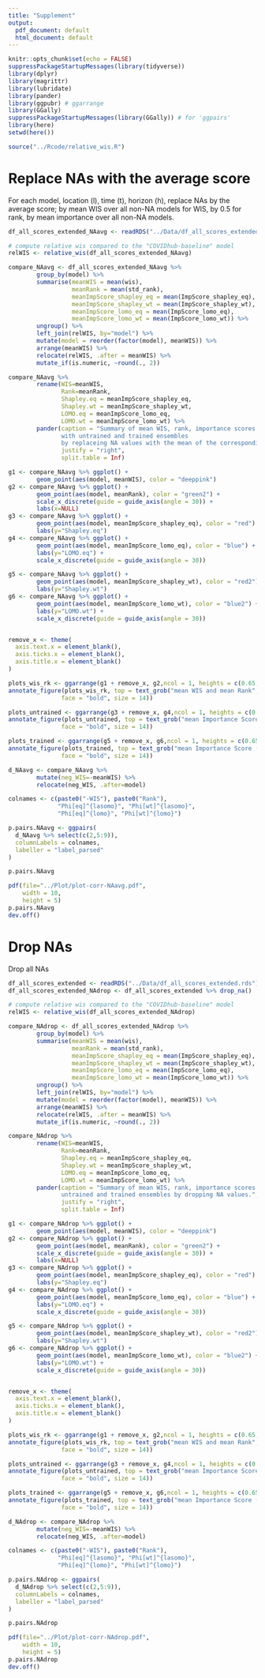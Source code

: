 ```yaml
---
title: "Supplement"
output:
  pdf_document: default
  html_document: default
---
```


```r
knitr::opts_chunk$set(echo = FALSE)
suppressPackageStartupMessages(library(tidyverse))
library(dplyr)
library(magrittr)
library(lubridate)
library(pander)
library(ggpubr) # ggarrange
library(GGally) 
suppressPackageStartupMessages(library(GGally)) # for 'ggpairs'
library(here)
setwd(here())
```

```r
source("../Rcode/relative_wis.R") 
```

# Replace NAs with the average score

For each model, location (l), time (t), horizon (h), replace NAs by the average score; by mean WIS over all non-NA models for WIS, by 0.5 for rank, by mean importance over all non-NA models.

```r
df_all_scores_extended_NAavg <- readRDS("../Data/df_all_scores_extended_NAavg.rds")

# compute relative wis compared to the "COVIDhub-baseline" model
relWIS <- relative_wis(df_all_scores_extended_NAavg)

compare_NAavg <- df_all_scores_extended_NAavg %>% 
        group_by(model) %>% 
        summarise(meanWIS = mean(wis),
                  meanRank = mean(std_rank),
                  meanImpScore_shapley_eq = mean(ImpScore_shapley_eq),
                  meanImpScore_shapley_wt = mean(ImpScore_shapley_wt),
                  meanImpScore_lomo_eq = mean(ImpScore_lomo_eq),
                  meanImpScore_lomo_wt = mean(ImpScore_lomo_wt)) %>% 
        ungroup() %>% 
        left_join(relWIS, by="model") %>% 
        mutate(model = reorder(factor(model), meanWIS)) %>%
        arrange(meanWIS) %>% 
        relocate(relWIS, .after = meanWIS) %>% 
        mutate_if(is.numeric, ~round(., 2))

compare_NAavg %>% 
        rename(WIS=meanWIS, 
               Rank=meanRank, 
               Shapley.eq = meanImpScore_shapley_eq,
               Shapley.wt = meanImpScore_shapley_wt,
               LOMO.eq = meanImpScore_lomo_eq,
               LOMO.wt = meanImpScore_lomo_wt) %>% 
        pander(caption = "Summary of mean WIS, rank, importance scores 
               with untrained and trained ensembles 
               by replaceing NA values with the mean of the corresponding metric.",
               justify = "right", 
               split.table = Inf)

```


```r
g1 <- compare_NAavg %>% ggplot() + 
        geom_point(aes(model, meanWIS), color = "deeppink") 
g2 <- compare_NAavg %>% ggplot() + 
        geom_point(aes(model, meanRank), color = "green2") +
        scale_x_discrete(guide = guide_axis(angle = 30)) +
        labs(x=NULL)
g3 <- compare_NAavg %>% ggplot() + 
        geom_point(aes(model, meanImpScore_shapley_eq), color = "red") +
        labs(y="Shapley.eq") 
g4 <- compare_NAavg %>% ggplot() + 
        geom_point(aes(model, meanImpScore_lomo_eq), color = "blue") +
        labs(y="LOMO.eq") +
        scale_x_discrete(guide = guide_axis(angle = 30))

g5 <- compare_NAavg %>% ggplot() + 
        geom_point(aes(model, meanImpScore_shapley_wt), color = "red2") +
        labs(y="Shapley.wt") 
g6 <- compare_NAavg %>% ggplot() + 
        geom_point(aes(model, meanImpScore_lomo_wt), color = "blue2") +
        labs(y="LOMO.wt") +
        scale_x_discrete(guide = guide_axis(angle = 30))


remove_x <- theme(
  axis.text.x = element_blank(),
  axis.ticks.x = element_blank(),
  axis.title.x = element_blank()
)

plots_wis_rk <- ggarrange(g1 + remove_x, g2,ncol = 1, heights = c(0.65, 1))  
annotate_figure(plots_wis_rk, top = text_grob("mean WIS and mean Rank", 
               face = "bold", size = 14))

plots_untrained <- ggarrange(g3 + remove_x, g4,ncol = 1, heights = c(0.65, 1)) 
annotate_figure(plots_untrained, top = text_grob("mean Importance Score (untrained) ", 
               face = "bold", size = 14))

plots_trained <- ggarrange(g5 + remove_x, g6,ncol = 1, heights = c(0.65, 1)) 
annotate_figure(plots_trained, top = text_grob("mean Importance Score (trained) ", 
               face = "bold", size = 14))
```


```r
d_NAavg <- compare_NAavg %>% 
        mutate(neg_WIS=-meanWIS) %>% 
        relocate(neg_WIS, .after=model) 

colnames <- c(paste0("-WIS"), paste0("Rank"), 
              "Phi[eq]^{lasomo}", "Phi[wt]^{lasomo}", 
              "Phi[eq]^{lomo}", "Phi[wt]^{lomo}")

p.pairs.NAavg <- ggpairs(
  d_NAavg %>% select(c(2,5:9)),
  columnLabels = colnames,
  labeller = "label_parsed"
)

p.pairs.NAavg 

pdf(file="../Plot/plot-corr-NAavg.pdf",
    width = 10,
    height = 5)
p.pairs.NAavg
dev.off()
```

# Drop NAs

Drop all NAs

```r
df_all_scores_extended <- readRDS("../Data/df_all_scores_extended.rds")
df_all_scores_extended_NAdrop <- df_all_scores_extended %>% drop_na()

# compute relative wis compared to the "COVIDhub-baseline" model
relWIS <- relative_wis(df_all_scores_extended_NAdrop)

compare_NAdrop <- df_all_scores_extended_NAdrop %>% 
        group_by(model) %>% 
        summarise(meanWIS = mean(wis),
                  meanRank = mean(std_rank),
                  meanImpScore_shapley_eq = mean(ImpScore_shapley_eq),
                  meanImpScore_shapley_wt = mean(ImpScore_shapley_wt),
                  meanImpScore_lomo_eq = mean(ImpScore_lomo_eq),
                  meanImpScore_lomo_wt = mean(ImpScore_lomo_wt)) %>% 
        ungroup() %>% 
        left_join(relWIS, by="model") %>%
        mutate(model = reorder(factor(model), meanWIS)) %>%
        arrange(meanWIS) %>% 
        relocate(relWIS, .after = meanWIS) %>% 
        mutate_if(is.numeric, ~round(., 2))

compare_NAdrop %>% 
        rename(WIS=meanWIS, 
               Rank=meanRank, 
               Shapley.eq = meanImpScore_shapley_eq,
               Shapley.wt = meanImpScore_shapley_wt,
               LOMO.eq = meanImpScore_lomo_eq,
               LOMO.wt = meanImpScore_lomo_wt) %>% 
        pander(caption = "Summary of mean WIS, rank, importance scores with 
               untrained and trained ensembles by dropping NA values.",
               justify = "right", 
               split.table = Inf)
```

```r
g1 <- compare_NAdrop %>% ggplot() + 
        geom_point(aes(model, meanWIS), color = "deeppink") 
g2 <- compare_NAdrop %>% ggplot() + 
        geom_point(aes(model, meanRank), color = "green2") +
        scale_x_discrete(guide = guide_axis(angle = 30)) +
        labs(x=NULL)
g3 <- compare_NAdrop %>% ggplot() + 
        geom_point(aes(model, meanImpScore_shapley_eq), color = "red") +
        labs(y="Shapley.eq") 
g4 <- compare_NAdrop %>% ggplot() + 
        geom_point(aes(model, meanImpScore_lomo_eq), color = "blue") +
        labs(y="LOMO.eq") +
        scale_x_discrete(guide = guide_axis(angle = 30))

g5 <- compare_NAdrop %>% ggplot() + 
        geom_point(aes(model, meanImpScore_shapley_wt), color = "red2") +
        labs(y="Shapley.wt") 
g6 <- compare_NAdrop %>% ggplot() + 
        geom_point(aes(model, meanImpScore_lomo_wt), color = "blue2") +
        labs(y="LOMO.wt") +
        scale_x_discrete(guide = guide_axis(angle = 30))


remove_x <- theme(
  axis.text.x = element_blank(),
  axis.ticks.x = element_blank(),
  axis.title.x = element_blank()
)

plots_wis_rk <- ggarrange(g1 + remove_x, g2,ncol = 1, heights = c(0.65, 1))  
annotate_figure(plots_wis_rk, top = text_grob("mean WIS and mean Rank", 
               face = "bold", size = 14))

plots_untrained <- ggarrange(g3 + remove_x, g4,ncol = 1, heights = c(0.65, 1)) 
annotate_figure(plots_untrained, top = text_grob("mean Importance Score (untrained) ", 
               face = "bold", size = 14))

plots_trained <- ggarrange(g5 + remove_x, g6,ncol = 1, heights = c(0.65, 1)) 
annotate_figure(plots_trained, top = text_grob("mean Importance Score (trained) ", 
               face = "bold", size = 14))
```

```r
d_NAdrop <- compare_NAdrop %>% 
        mutate(neg_WIS=-meanWIS) %>% 
        relocate(neg_WIS, .after=model) 

colnames <- c(paste0("-WIS"), paste0("Rank"), 
              "Phi[eq]^{lasomo}", "Phi[wt]^{lasomo}", 
              "Phi[eq]^{lomo}", "Phi[wt]^{lomo}")

p.pairs.NAdrop <- ggpairs(
  d_NAdrop %>% select(c(2,5:9)),
  columnLabels = colnames,
  labeller = "label_parsed"
)

p.pairs.NAdrop 

pdf(file="../Plot/plot-corr-NAdrop.pdf",
    width = 10,
    height = 5)
p.pairs.NAdrop
dev.off()
```














